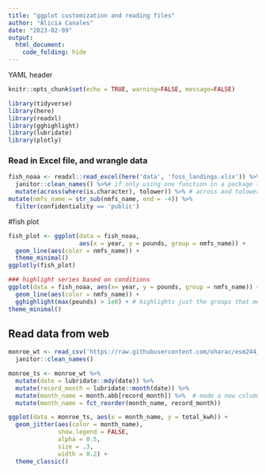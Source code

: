```yaml
---
title: "ggplot customization and reading files"
author: "Alicia Canales"
date: "2023-02-09"
output: 
  html_document:
    code_folding: hide
---
```


YAML header

```r
knitr::opts_chunk$set(echo = TRUE, warning=FALSE, message=FALSE)
```

```r
library(tidyverse)
library(here)
library(readxl)
library(gghighlight)
library(lubridate)
library(plotly)
```

### Read in Excel file, and wrangle data
```r
fish_noaa <- readxl::read_excel(here('data', 'foss_landings.xlsx')) %>% 
  janitor::clean_names() %>%# if only using one function in a package then you can use :: with the package and the one function
  mutate(across(where(is.character), tolower)) %>% # across and tolower changes everything to lower case to character columns. applies it to each column
mutate(nmfs_name = str_sub(nmfs_name, end = -4)) %>% 
  filter(confidentiality == 'public')


```

#fish plot
```r
fish_plot <- ggplot(data = fish_noaa, 
                    aes(x = year, y = pounds, group = nmfs_name)) + 
  geom_line(aes(color = nmfs_name)) +
  theme_minimal()
ggplotly(fish_plot)

### highlight series based on conditions
ggplot(data = fish_noaa, aes(x= year, y = pounds, group = nmfs_name)) +
  geom_line(aes(color = nmfs_name)) +
  gghighlight(max(pounds) > 1e8) + # highlights just the groups that met this criteria
theme_minimal()
```
## Read data from web
```r
monroe_wt <- read_csv('https://raw.githubusercontent.com/oharac/esm244_w2023_lab5/master/data/MWTP_Elec_Daily.csv') %>% 
  janitor::clean_names()

monroe_ts <- monroe_wt %>% 
  mutate(date = lubridate::mdy(date)) %>% 
  mutate(record_month = lubridate::month(date)) %>% 
  mutate(month_name = month.abb[record_month]) %>%  # made a new column with just the month name
  mutate(month_name = fct_reorder(month_name, record_month))

ggplot(data = monroe_ts, aes(x = month_name, y = total_kwh)) +
  geom_jitter(aes(color = month_name),
              show.legend = FALSE,
              alpha = 0.5,
              size = .3,
              width = 0.2) +
  theme_classic()
```










